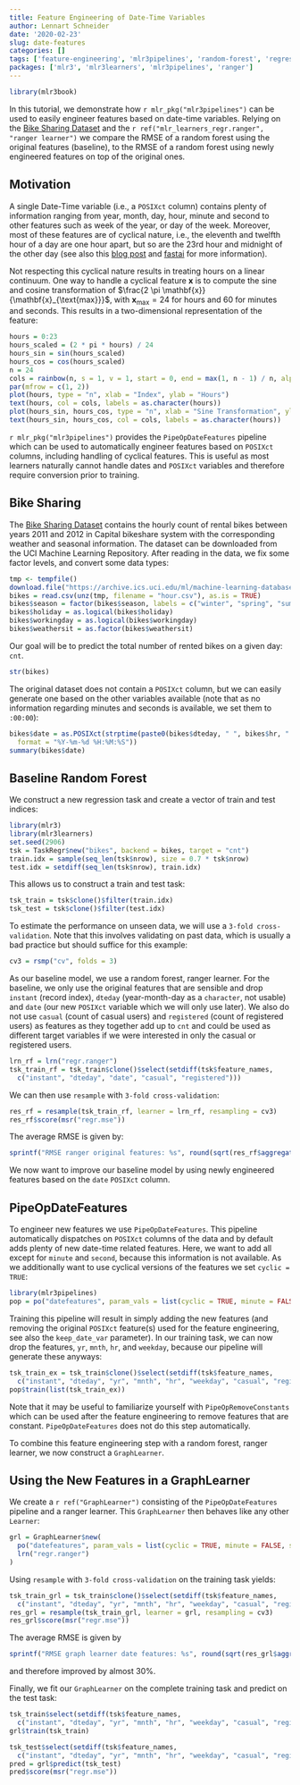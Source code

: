 ```yaml
---
title: Feature Engineering of Date-Time Variables
author: Lennart Schneider
date: '2020-02-23'
slug: date-features
categories: []
tags: ['feature-engineering', 'mlr3pipelines', 'random-forest', 'regression', 'date-features']
packages: ['mlr3', 'mlr3learners', 'mlr3pipelines', 'ranger']
---
```


```r
library(mlr3book)
```

In this tutorial, we demonstrate how `r mlr_pkg("mlr3pipelines")` can be used to easily engineer
features based on date-time variables. Relying on the [Bike Sharing
Dataset](https://archive.ics.uci.edu/ml/datasets/bike+sharing+dataset) and the
`r ref("mlr_learners_regr.ranger", "ranger learner")` we compare the RMSE of a random forest using
the original features (baseline), to the RMSE of a random forest using newly engineered features on
top of the original ones.

## Motivation
A single Date-Time variable (i.e., a `POSIXct` column) contains plenty of information ranging from
year, month, day, hour, minute and second to other features such as week of the year, or day of the
week. Moreover, most of these features are of cyclical nature, i.e., the eleventh and twelfth hour
of a day are one hour apart, but so are the 23rd hour and midnight of the other day (see also this
[blog post](http://blog.davidkaleko.com/feature-engineering-cyclical-features.html) and
[fastai](https://docs.fast.ai/tabular.transform.html#Treating-date-columns) for more information).

Not respecting this cyclical nature results in treating hours on a linear continuum. One way to
handle a cyclical feature $\mathbf{x}$ is to compute the sine and cosine transformation of $\frac{2
\pi \mathbf{x}}{\mathbf{x}_{\text{max}}}$, with $\mathbf{x}_{\text{max}} = 24$ for hours and $60$ for minutes and seconds. This results in a two-dimensional representation of the
feature:
```r
hours = 0:23
hours_scaled = (2 * pi * hours) / 24
hours_sin = sin(hours_scaled)
hours_cos = cos(hours_scaled)
n = 24
cols = rainbow(n, s = 1, v = 1, start = 0, end = max(1, n - 1) / n, alpha = 1)
par(mfrow = c(1, 2))
plot(hours, type = "n", xlab = "Index", ylab = "Hours")
text(hours, col = cols, labels = as.character(hours))
plot(hours_sin, hours_cos, type = "n", xlab = "Sine Transformation", ylab = "Cosine Transformation")
text(hours_sin, hours_cos, col = cols, labels = as.character(hours))
```

`r mlr_pkg("mlr3pipelines")` provides the `PipeOpDateFeatures` pipeline which can be used to
automatically engineer features based on `POSIXct` columns, including handling of cyclical features.
This is useful as most learners naturally cannot handle dates and `POSIXct` variables and therefore
require conversion prior to training.

## Bike Sharing
The [Bike Sharing Dataset](https://archive.ics.uci.edu/ml/datasets/bike+sharing+dataset) contains
the hourly count of rental bikes between years 2011 and 2012 in Capital bikeshare system with the
corresponding weather and seasonal information. The dataset can be downloaded from the UCI Machine
Learning Repository. After reading in the data, we fix some factor levels, and convert some data
types:
```r
tmp <- tempfile()
download.file("https://archive.ics.uci.edu/ml/machine-learning-databases/00275/Bike-Sharing-Dataset.zip", tmp)
bikes = read.csv(unz(tmp, filename = "hour.csv"), as.is = TRUE)
bikes$season = factor(bikes$season, labels = c("winter", "spring", "summer", "fall"))
bikes$holiday = as.logical(bikes$holiday)
bikes$workingday = as.logical(bikes$workingday)
bikes$weathersit = as.factor(bikes$weathersit)
```

Our goal will be to predict the total number of rented bikes on a given day: `cnt`.
```r
str(bikes)
```

The original dataset does not contain a `POSIXct` column, but we can easily generate one based on
the other variables available (note that as no information regarding minutes and seconds is
available, we set them to `:00:00`):
```r
bikes$date = as.POSIXct(strptime(paste0(bikes$dteday, " ", bikes$hr, ":00:00"), tz = "GMT",
  format = "%Y-%m-%d %H:%M:%S"))
summary(bikes$date)
```

## Baseline Random Forest
We construct a new regression task and create a vector of train and test indices:
```r
library(mlr3)
library(mlr3learners)
set.seed(2906)
tsk = TaskRegr$new("bikes", backend = bikes, target = "cnt")
train.idx = sample(seq_len(tsk$nrow), size = 0.7 * tsk$nrow)
test.idx = setdiff(seq_len(tsk$nrow), train.idx)
```

This allows us to construct a train and test task:
```r
tsk_train = tsk$clone()$filter(train.idx)
tsk_test = tsk$clone()$filter(test.idx)
```

To estimate the performance on unseen data, we will use a `3-fold cross-validation`.
Note that this involves validating on past data, which is usually a bad practice but should suffice
for this example:
```r
cv3 = rsmp("cv", folds = 3)
```

As our baseline model, we use a random forest, ranger learner.  For the baseline, we only use the
original features that are sensible and drop `instant` (record index), `dteday` (year-month-day as a
`character`, not usable) and `date` (our new `POSIXct` variable which we will only use later). We
also do not use `casual` (count of casual users) and `registered` (count of registered users) as
features as they together add up to `cnt` and could be used as different target variables if we were
interested in only the casual or registered users.
```r
lrn_rf = lrn("regr.ranger")
tsk_train_rf = tsk_train$clone()$select(setdiff(tsk$feature_names,
  c("instant", "dteday", "date", "casual", "registered")))
```

We can then use `resample` with `3-fold cross-validation`:
```r
res_rf = resample(tsk_train_rf, learner = lrn_rf, resampling = cv3)
res_rf$score(msr("regr.mse"))
```

The average RMSE is given by:
```r
sprintf("RMSE ranger original features: %s", round(sqrt(res_rf$aggregate()), digits = 2))
```

We now want to improve our baseline model by using newly engineered features based on the `date`
`POSIXct` column.

## PipeOpDateFeatures
To engineer new features we use `PipeOpDateFeatures`. This pipeline automatically dispatches on
`POSIXct` columns of the data and by default adds plenty of new date-time related features. Here, we
want to add all except for `minute` and `second`, because this information is not available. As we
additionally want to use cyclical versions of the features we set `cyclic = TRUE`:
```r
library(mlr3pipelines)
pop = po("datefeatures", param_vals = list(cyclic = TRUE, minute = FALSE, second = FALSE))
```

Training this pipeline will result in simply adding the new features (and removing the original
`POSIXct` feature(s) used for the feature engineering, see also the `keep_date_var` parameter). In
our training task, we can now drop the features, `yr`, `mnth`, `hr`, and `weekday`, because our
pipeline will generate these anyways:
```r
tsk_train_ex = tsk_train$clone()$select(setdiff(tsk$feature_names,
  c("instant", "dteday", "yr", "mnth", "hr", "weekday", "casual", "registered")))
pop$train(list(tsk_train_ex))
```

Note that it may be useful to familiarize yourself with `PipeOpRemoveConstants` which can be used
after the feature engineering to remove features that are constant.  `PipeOpDateFeatures` does not
do this step automatically.

To combine this feature engineering step with a random forest, ranger learner, we now construct a
`GraphLearner`.

## Using the New Features in a GraphLearner
We create a `r ref("GraphLearner")` consisting of the `PipeOpDateFeatures` pipeline and a ranger
learner. This `GraphLearner` then behaves like any other `Learner`:
```r
grl = GraphLearner$new(
  po("datefeatures", param_vals = list(cyclic = TRUE, minute = FALSE, second = FALSE)) %>>%
  lrn("regr.ranger")
)
```

Using `resample` with `3-fold cross-validation` on the training task yields:
```r
tsk_train_grl = tsk_train$clone()$select(setdiff(tsk$feature_names,
  c("instant", "dteday", "yr", "mnth", "hr", "weekday", "casual", "registered")))
res_grl = resample(tsk_train_grl, learner = grl, resampling = cv3)
res_grl$score(msr("regr.mse"))
```

The average RMSE is given by
```r
sprintf("RMSE graph learner date features: %s", round(sqrt(res_grl$aggregate()), digits = 2))
```
and therefore improved by almost 30%.

Finally, we fit our `GraphLearner` on the complete training task and predict on the test task:
```r
tsk_train$select(setdiff(tsk$feature_names,
  c("instant", "dteday", "yr", "mnth", "hr", "weekday", "casual", "registered")))
grl$train(tsk_train)
```
```r
tsk_test$select(setdiff(tsk$feature_names,
  c("instant", "dteday", "yr", "mnth", "hr", "weekday", "casual", "registered")))
pred = grl$predict(tsk_test)
pred$score(msr("regr.mse"))
```
